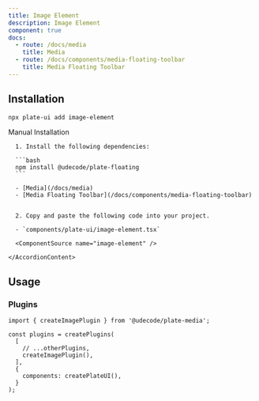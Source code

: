 ```yaml
---
title: Image Element
description: Image Element
component: true
docs:
  - route: /docs/media
    title: Media
  - route: /docs/components/media-floating-toolbar
    title: Media Floating Toolbar
---
```


<ComponentPreview name="playground-demo" id="media" />

## Installation

```bash
npx plate-ui add image-element
```

<Accordion type="single" collapsible>
  <AccordionItem value="manual-installation">
    <AccordionTrigger>Manual Installation</AccordionTrigger>
    <AccordionContent>

      1. Install the following dependencies:

      ```bash
      npm install @udecode/plate-floating
      ```

      - [Media](/docs/media)
      - [Media Floating Toolbar](/docs/components/media-floating-toolbar)


      2. Copy and paste the following code into your project.

      - `components/plate-ui/image-element.tsx`

      <ComponentSource name="image-element" />

    </AccordionContent>

  </AccordionItem>
</Accordion>

## Usage

### Plugins

```tsx
import { createImagePlugin } from '@udecode/plate-media';

const plugins = createPlugins(
  [
    // ...otherPlugins,
    createImagePlugin(),
  ],
  {
    components: createPlateUI(),
  }
);
```
